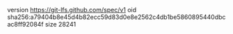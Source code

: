 version https://git-lfs.github.com/spec/v1
oid sha256:a79404b8e45d4b82ecc59d83d0e8e2562c4db1be5860895440dbcac8ff92084f
size 28241
